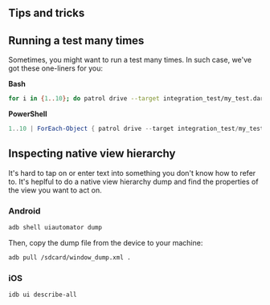 ## Tips and tricks

## Running a test many times

Sometimes, you might want to run a test many times. In such case, we've got
these one-liners for you:

**Bash**

```bash
for i in {1..10}; do patrol drive --target integration_test/my_test.dart; done
```

**PowerShell**

```powershell
1..10 | ForEach-Object { patrol drive --target integration_test/my_test.dart }
```

## Inspecting native view hierarchy

It's hard to tap on or enter text into something you don't know how to refer to.
It's heplful to do a native view hierarchy dump and find the properties of the
view you want to act on.

### Android

```bash
adb shell uiautomator dump
```

Then, copy the dump file from the device to your machine:

```bash
adb pull /sdcard/window_dump.xml .
```

### iOS

```bash
idb ui describe-all
```
